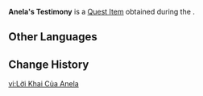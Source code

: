 {{Item Infobox
|id           = 121014
|image        = Item Anela's Testimony.png
|type         = Quest Items
|description  = A record of Anela's testimony. Seems like the content is not short on criticism of the Hawkwings, either...
|source1      = [[The Case of the Crafting Bench]]
}}
'''Anela's Testimony''' is a [[Quest Item]] obtained during the {{Quest|The Case of the Crafting Bench}}.

==Other Languages==
{{Other Languages|default_hidden=1
|en      = Anela's Testimony
|zhs     = 阿妮拉的证言
|zhs_rm  = 
|zht     = 阿妮拉的證言
|zht_rm  = 
|ja      = アネラの証言
|ja_rm   = Anera no Shougen
|ko      = 아닐라의 증언
|es      = Testimonio de Anela
|fr      = Témoignage d'Anela
|ru      = Показания Анелы
|th      = คำให้การของ Anela
|th_rm   = 
|vi      = Lời Khai Của Anela
|de      = Anelas Zeugenaussage
|id      = Kesaksian Anela
|pt      = Testemunho de Anila
|tr      = Anela'nın İfadesi
|it      = Testimonianza di Anela
}}

==Change History==
{{Change History|5.0}}

[[vi:Lời Khai Của Anela]]